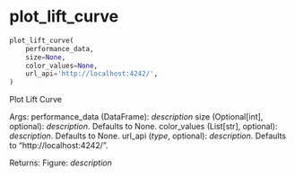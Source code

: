 # plot_lift_curve { #rtichoke.plot_lift_curve }

```python
plot_lift_curve(
    performance_data,
    size=None,
    color_values=None,
    url_api='http://localhost:4242/',
)
```

Plot Lift Curve

Args:
    performance_data (DataFrame): _description_
    size (Optional[int], optional): _description_. Defaults to None.
    color_values (List[str], optional): _description_. Defaults to None.
    url_api (_type_, optional): _description_. Defaults to "http://localhost:4242/".

Returns:
    Figure: _description_